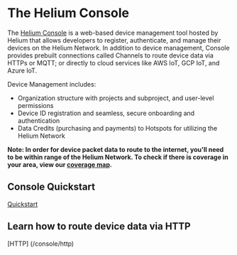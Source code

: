 # The Helium Console

The <a href="http://console.helium.com/" target="_blank">Helium Console</a> is a web-based device management tool hosted by Helium that allows developers to register, authenticate, and manage their devices on the Helium Network. In addition to device management, Console provides prebuilt connections called Channels to route device data via HTTPs or MQTT; or directly to cloud services like AWS IoT, GCP IoT, and Azure IoT.

Device Management includes:
- Organization structure with projects and subproject, and user-level permissions
- Device ID registration and seamless, secure onboarding and authentication
- Data Credits (purchasing and payments) to Hotspots for utilizing the Helium Network


**Note: In order for device packet data to route to the internet, you'll need to be within range of the Helium Network. To check if there is coverage in your area, view our <a href="https://network.helium.com" target="_blank">coverage map</a>.**


## Console Quickstart
[Quickstart](/console/quickstart)

## Learn how to route device data via HTTP
[HTTP] (/console/http)